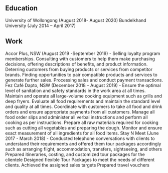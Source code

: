 ## Education

<ProjectCard title="Master of Business (Marketing, Management)"  bg="linear-gradient(to right, #D4145A 0%, #FBB03B 100%)">
University of Wollongong  (August 2018- August 2020)
</ProjectCard>

<ProjectCard title="Bachelor of Business (Tourism)"  bg="linear-gradient(to right, #D4145A 0%, #FBB03B 100%)">
Bundelkhand University  (July 2014 – April 2017)
</ProjectCard>

## Work

<ProjectCard title="Loyalty Sales Consultant"  bg="linear-gradient(to right, #D4145A 0%, #FBB03B 100%)">
Accor Plus, NSW  (August 2019 -September 2019)
- Selling loyalty program memberships.
Consulting with customers to help them make purchasing decisions, offering descriptions of benefits, and product information.
Deterring customers from buying products or services from competitor brands.
Finding opportunities to pair compatible products and services to generate further sales.
Processing sales and conduct payment transactions.
</ProjectCard>

<ProjectCard title="Retail Assistant"  bg="linear-gradient(to right, #D4145A 0%, #FBB03B 100%)">
Fez Café Dapto, NSW  (December 2018 – August 2019)
- Ensure the optimal level of sanitation and safety standards in the work area at all times.
Maintain and operate all large-volume cooking equipment such as grills and deep fryers.
Evaluate all food requirements and maintain the standard level and quality at all times.
Coordinate with customers to take all food and drink orders and ensure appropriate payments from all customers.
Manage all food order slips and administer all verbal instructions and perform all cooking as per instructions.
Prepare all raw materials required for cooking such as cutting all vegetables and preparing the dough.
Monitor and ensure exact measurement of all ingredients for all food items.
</ProjectCard>

<ProjectCard title="Inbound Executive Sales"  bg="linear-gradient(to right, #D4145A 0%, #FBB03B 100%)">
Stay N Meet (June 2017 - March 2018)
- Conducted telephone conversations with clients to understand their requirements and offered them tour packages accordingly such as arranging flight, accommodation, transfers, sightseeing, and others 
Prepared itineraries, costing, and customized tour packages for the clientele  
Designed flexible Tour Packages to meet the needs of different clients. 
Achieved the assigned sales targets 
Prepared travel vouchers 
</ProjectCard>
